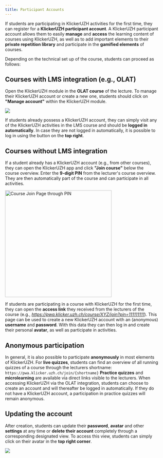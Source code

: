 ```yaml
---
title: Participant Accounts
---
```


If students are participating in KlickerUZH activities for the first time, they can register for a **KlickerUZH participant account**. A KlickerUZH participant account allows them to easily **manage** and **access** the learning content of courses using KlickerUZH, as well as to add important elements to their **private repetition library** and participate in the **gamified elements** of courses.

Depending on the technical set up of the course, students can proceed as follows:

## Courses with LMS integration (e.g., OLAT)

Open the KlickerUZH module in the **OLAT course** of the lecture. To manage their KlickerUZH account or create a new one, students should click on **"Manage account"** within the KlickerUZH module.

![](/img_v3/01_create_account.png)

If students already possess a KlickerUZH account, they can simply visit any of the KlickerUZH activities in the LMS course and should be **logged in automatically**. In case they are not logged in automatically, it is possible to log in using the button on the **top right**.

## Courses without LMS integration

If a student already has a KlickerUZH account (e.g., from other courses), they can open the KlickerUZH app and click **"Join course"** below the course overview. Enter the **9-digit PIN** from the lecturer's course overview. They are then automatically part of the course and can participate in all activities.

<img
  src="/img_v3/05_join_course.png"
  alt="Course Join Page through PIN"
  width="350"
/>

If students are participating in a course with KlickerUZH for the first time, they can open the **access link** they received from the lecturers of the course (e.g., _https://pwa.klicker.uzh.ch/course/XYZ/join?pin=111111111_). This page can be used to create a new KlickerUZH account with an (anonymous) **username** and **password**. With this data they can then log in and create their personal **avatar**, as well as participate in activities.

## Anonymous participation

In general, it is also possible to participate **anonymously** in most elements of KlickerUZH. For **live quizzes**, students can find an overview of all running quizzes of a course through the lecturers shortname: `https://pwa.klicker.uzh.ch/join/{shortname}`
**Practice quizzes** and **microlearning** are available via direct links visible to the lecturers. When accessing KlickerUZH via the OLAT integration, students can choose to create an account and will thereafter be logged in automatically. If they do not have a KlickerUZH account, a participation in practice quizzes will remain anonymous.

## Updating the account

After creation, students can update their **password**, **avatar** and other **settings** at any time or **delete their account** completely through a corresponding designated view. To access this view, students can simply click on their avatar in the **top right corner**.

![](/img_v3/02_edit_profile.png)
